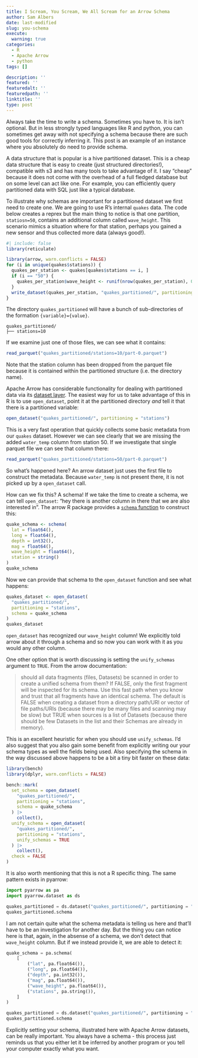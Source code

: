 ```yaml
---
title: I Scream, You Scream, We All Scream for an Arrow Schema
author: Sam Albers
date: last-modified
slug: you-schema
execute: 
  warning: true
categories:
  - R
  - Apache Arrow
  - python
tags: []

description: ''
featured: ''
featuredalt: ''
featuredpath: ''
linktitle: ''
type: post
---
```




Always take the time to write a schema. Sometimes you have to. It is isn't optional. But in less strongly typed languages like R and python, you can sometimes get away with not specifying a schema because there are such good tools for correctly inferring it. This post is an example of an instance where you absolutely do need to provide schema. 

A data structure that is popular is a hive partitioned dataset. This is a cheap data structure that is easy to create (just structured directories!), compatible with s3 and has many tools to take advantage of it. I say "cheap" because it does not come with the overhead of a full fledged database but on some level can act like one. For example, you can efficiently query partitioned data with SQL just like a typical database. 

To illustrate why schemas are important for a partitioned dataset we first need to create one. We are going to use R's internal `quakes` data. The code below creates a reprex but the main thing to notice is that one partition, `statiosn=50`, contains an additional column called `wave_height`. This scenario mimics a situation where for that station, perhaps you gained a new sensor and thus collected more data (always good!). 

```r
#| include: false
library(reticulate)
```

```r
library(arrow, warn.conflicts = FALSE)
for (i in unique(quakes$stations)) {
  quakes_per_station <- quakes[quakes$stations == i, ]
  if (i == "50") {
    quakes_per_station$wave_height <- runif(nrow(quakes_per_station), 0, 100)
  }
  write_dataset(quakes_per_station, "quakes_partitioned/", partitioning = "stations")
}
```

The directory `quakes_partitioned` will have a bunch of sub-directories of the formation `{variable}={value}`. 

```
quakes_partitioned/
├── stations=10
```

If we examine just one of those files, we can see what it contains:

```r
read_parquet("quakes_partitioned/stations=10/part-0.parquet")
```

Note that the station column has been dropped from the parquet file because it is contained within the partitioned structure (i.e. the directory name). 

Apache Arrow has considerable functionality for dealing with partitioned data via its [dataset layer](https://arrow.apache.org/docs/java/dataset.html). The easiest way for us to take advantage of this in R is to use `open_dataset`, point it at the partitioned directory _and_ tell it that there is a partitioned variable:

```r
open_dataset("quakes_partitioned/", partitioning = "stations")
```

This is a very fast operation that quickly collects some basic metadata from our `quakes` dataset. However we can see clearly that we are missing the added `water_temp` column from station 50. If we investigate that single parquet file we can see that column there:

```r
read_parquet("quakes_partitioned/stations=50/part-0.parquet")
```

So what's happened here? An arrow dataset just uses the first file to construct the metadata. Because `water_temp` is not present there, it is not picked up by a `open_dataset` call. 

How can we fix this? A schema! If we take the time to create a schema, we can tell `open_dataset`: "hey there is another column in there that we are also interested in". The arrow R package provides a [`schema` function](https://arrow.apache.org/docs/r/reference/schema.html) to construct this:

```r
quake_schema <- schema(
  lat = float64(),
  long = float64(),
  depth = int32(),
  mag = float64(),
  wave_height = float64(),
  station = string()
)
quake_schema
```

Now we can provide that schema to the `open_dataset` function and see what happens:

```r
quakes_dataset <- open_dataset(
  "quakes_partitioned/",
  partitioning = "stations",
  schema = quake_schema
)
quakes_dataset
```

`open_dataset` has recognized our `wave_height` column! We explicitly told arrow about it through a schema and so now you can work with it as you would any other column. 

One other option that is worth discussing is setting the `unify_schemas` argument to `TRUE`. From the arrow documentation:

> should all data fragments (files, Datasets) be scanned in order to create a unified schema from them? If FALSE, only the first fragment will be inspected for its schema. Use this fast path when you know and trust that all fragments have an identical schema. The default is FALSE when creating a dataset from a directory path/URI or vector of file paths/URIs (because there may be many files and scanning may be slow) but TRUE when sources is a list of Datasets (because there should be few Datasets in the list and their Schemas are already in memory).

This is an excellent heuristic for when you should use `unify_schemas`. I'd also suggest that you also gain some benefit from explicitly writing our your schema types as well the fields being used. Also specifying the schema in the way discussed above happens to be a bit a tiny bit faster on these data:

```r
library(bench)
library(dplyr, warn.conflicts = FALSE)

bench::mark(
  set_schema = open_dataset(
    "quakes_partitioned/",
    partitioning = "stations",
    schema = quake_schema
  ) |>
    collect(),
  unify_schema = open_dataset(
    "quakes_partitioned/",
    partitioning = "stations",
    unify_schemas = TRUE
  ) |>
    collect(),
  check = FALSE
)
```

It is also worth mentioning that this is not a R specific thing. The same pattern exists in pyarrow:


```python
import pyarrow as pa
import pyarrow.dataset as ds

quakes_partitioned = ds.dataset("quakes_partitioned/", partitioning = "hive")
quakes_partitioned.schema
```

I am not certain quite what the schema metadata is telling us here and that'll have to be an investigation for another day. But the thing you can notice here is that, again, in the absense of a schema, we don't detect that `wave_height` column. But if we instead provide it, we are able to detect it:


```python
quake_schema = pa.schema(
    [
        ("lat", pa.float64()),
        ("long", pa.float64()),
        ("depth", pa.int32()),
        ("mag", pa.float64()),
        ("wave_height", pa.float64()),
        ("stations", pa.string()),
    ]
)

quakes_partitioned = ds.dataset("quakes_partitioned/", partitioning = "hive", schema=quake_schema)
quakes_partitioned.schema
```

Explicitly setting your schema, illustrated here with Apache Arrow datasets, can be really important. You always have a schema - this process just reminds us that you either let it be inferred by another program or you tell your computer exactly what you want. 
